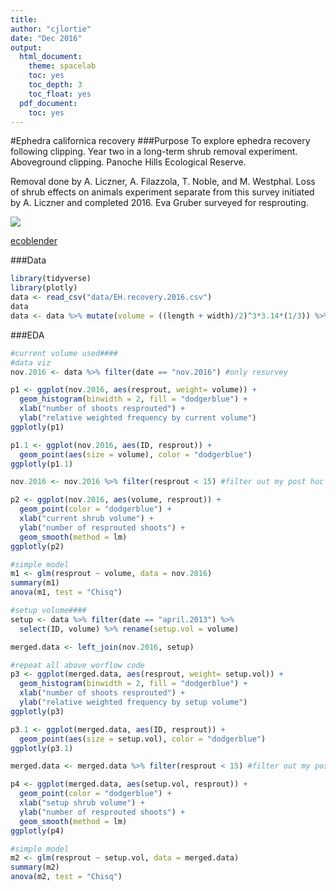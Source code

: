 ```yaml
---
title:
author: "cjlortie"
date: "Dec 2016"
output:
  html_document:
    theme: spacelab
    toc: yes
    toc_depth: 3
    toc_float: yes
  pdf_document:
    toc: yes
---
```

#Ephedra californica recovery
###Purpose
To explore ephedra recovery following clipping. Year two in a long-term shrub removal experiment. Aboveground clipping. Panoche Hills Ecological Reserve. 

Removal done by A. Liczner, A. Filazzola, T. Noble, and M. Westphal. Loss of shrub effects on animals experiment separate from this survey initiated by A. Liczner and completed 2016. Eva Gruber surveyed for resprouting.

![](./EH.jpg)

[ecoblender](http://ecoblender.org)

###Data
```r
library(tidyverse)
library(plotly)
data <- read_csv("data/EH.recovery.2016.csv")
data
data <- data %>% mutate(volume = ((length + width)/2)^3*3.14*(1/3)) %>% arrange(desc(resprout))

```

###EDA
```r
#current volume used####
#data viz
nov.2016 <- data %>% filter(date == "nov.2016") #only resurvey

p1 <- ggplot(nov.2016, aes(resprout, weight= volume)) + 
  geom_histogram(binwidth = 2, fill = "dodgerblue") +
  xlab("number of shoots resprouted") +
  ylab("relative weighted frequency by current volume")
ggplotly(p1)

p1.1 <- ggplot(nov.2016, aes(ID, resprout)) + 
  geom_point(aes(size = volume), color = "dodgerblue") 
ggplotly(p1.1)

nov.2016 <- nov.2016 %>% filter(resprout < 15) #filter out my post hoc classifications

p2 <- ggplot(nov.2016, aes(volume, resprout)) + 
  geom_point(color = "dodgerblue") + 
  xlab("current shrub volume") +
  ylab("number of resprouted shoots") +
  geom_smooth(method = lm)
ggplotly(p2)

#simple model
m1 <- glm(resprout ~ volume, data = nov.2016)
summary(m1)
anova(m1, test = "Chisq")

#setup volume####
setup <- data %>% filter(date == "april.2013") %>% 
  select(ID, volume) %>% rename(setup.vol = volume)

merged.data <- left_join(nov.2016, setup)

#repeat all above worflow code
p3 <- ggplot(merged.data, aes(resprout, weight= setup.vol)) + 
  geom_histogram(binwidth = 2, fill = "dodgerblue") +
  xlab("number of shoots resprouted") +
  ylab("relative weighted frequency by setup volume")
ggplotly(p3)

p3.1 <- ggplot(merged.data, aes(ID, resprout)) + 
  geom_point(aes(size = setup.vol), color = "dodgerblue") 
ggplotly(p3.1)

merged.data <- merged.data %>% filter(resprout < 15) #filter out my post hoc classifications

p4 <- ggplot(merged.data, aes(setup.vol, resprout)) + 
  geom_point(color = "dodgerblue") + 
  xlab("setup shrub volume") +
  ylab("number of resprouted shoots") +
  geom_smooth(method = lm)
ggplotly(p4)

#simple model
m2 <- glm(resprout ~ setup.vol, data = merged.data)
summary(m2)
anova(m2, test = "Chisq")



```
